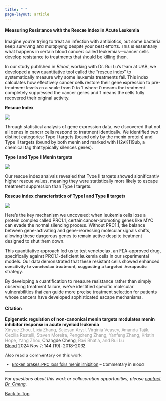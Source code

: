 ```yaml
---
title: " "
page-layout: article
---
```


#### Measuring Resistance with the Rescue Index in Acute Leukemia

Imagine you're trying to treat an infection with antibiotics, but some bacteria keep surviving and multiplying despite your best efforts. This is essentially what happens in certain blood cancers called leukemias—cancer cells develop resistance to treatments that should be killing them.

In our study published in *Blood*, working with Dr. Rui Lu's team at UAB, we developed a new quantitative tool called the "rescue index" to systematically measure why some leukemia treatments fail. This index calculates how effectively cancer cells restore their gene expression to pre-treatment levels on a scale from 0 to 1, where 0 means the treatment completely suppressed the cancer genes and 1 means the cells fully recovered their original activity.


::: {.text-center}
**Rescue Index**
:::

![](featured_2.png){fig-alt="Plot showing Type I and Type II menin targets" fig-width=50% fig-align="center"}


Through statistical analysis of gene expression data, we discovered that not all genes in cancer cells respond to treatment identically. We identified two distinct categories: Type I targets (bound only by the menin protein) and Type II targets (bound by both menin and marked with H2AK119ub, a chemical tag that typically silences genes). 


::: {.text-center}
**Type I and Type II Menin targets**
:::

![](featured_1.png){fig-alt="Barplot of Rescue Index" fig-width=50% fig-align="center"}



Our rescue index analysis revealed that Type II targets showed significantly higher rescue values, meaning they were statistically more likely to escape treatment suppression than Type I targets.

::: {.text-center}
**Rescue index characteristics of Type I and Type II targets**
:::

![](featured.png){fig-alt="Plot showing higher rescue index values in Type II menin targets" fig-width=50% fig-align="center"}


Here's the key mechanism we uncovered: when leukemia cells lose a protein complex called PRC1.1, certain cancer-promoting genes like MYC can evade the normal silencing process. Without PRC1.1, the balance between gene-activating and gene-repressing molecular signals shifts, allowing these dangerous genes to remain active despite treatment designed to shut them down.

This quantitative approach led us to test venetoclax, an FDA-approved drug, specifically against PRC1.1-deficient leukemia cells in our experimental models. Our data demonstrated that these resistant cells showed enhanced sensitivity to venetoclax treatment, suggesting a targeted therapeutic strategy.

By developing a quantification to measure resistance rather than simply observing treatment failure, we've identified specific molecular vulnerabilities that can guide more precise treatment selection for patients whose cancers have developed sophisticated escape mechanisms.

#### Citation

**Epigenetic regulation of non-canonical menin targets modulates menin inhibitor response in acute myeloid leukemia** \
[Xinyue Zhou, Lixia Zhang, Sajesan Aryal, Virginia Veasey, Amanda Tajik, Cecilia Restelli, Steven Moreira, Pengcheng Zhang, Yanfeng Zhang, Kristin Hope, Yang Zhou, [Changde Cheng]{style="font-weight: 300; color:black;"}, Ravi Bhatia, and Rui Lu.]{style="font-weight: 300; color:gray;"} \
[Blood](https://doi.org/10.1182/blood.2023023644) 
2024 Nov 7; 144 (19): 2018–2032. \

Also read a commentary on this work \

:::{style="font-size: 93%;"}
- [Broken brakes: PRC loss foils menin inhibition ](https://doi.org/10.1182/blood.2024026297)  -- Commentary in Blood
:::

---

*For questions about this work or collaboration opportunities, please [contact Dr. Cheng](mailto:ccheng3@uab.edu).*

[Back to Top](#)
